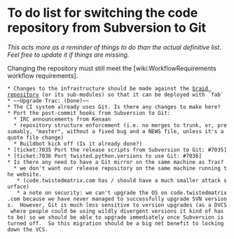 = To do list for switching the code repository from Subversion to Git =

''This acts more as a reminder of things to do than the actual definitive list. Feel free to update it if things are missing.''

Changing the repository must still meet the [wiki:WorkflowRequirements workflow requirements].

 * Changes to the infrastructure should be made against the [https://github.com/twisted-infra/braid braid repository] (or its sub-modules) so that it can be deployed with `fab`
 * ~~Upgrade Trac: (Done)~~
 * The CI system already uses Git. Is there any changes to make here?
 * Port the post-commit hooks from Subversion to Git:
   * IRC announcements from Kenaan
   * repository structure enforcement (i.e. no merges to trunk, or, presumably, "master", without a fixed bug and a NEWS file, unless it's a quote file change)
   * Buildbot kick off (Is it already done?)
 * [ticket:7035 Port the release scripts from Subversion to Git: #7035]
 * [ticket:7036 Port twisted.python.versions to use Git: #7036]
 * Is there any need to have a Git mirror on the same machine as Trac?
   * we don't want our release repository on the same machine running the website.
    * (code.twistedmatrix.com has / should have a much smaller attack surface)
    * a note on security: we can't upgrade the OS on code.twistedmatrix.com because we have never managed to successfully upgrade SVN versions.  However, Git is much less sensitive to version upgrades (as a DVCS where people could be using wildly divergent versions it kind of has to be) so we should be able to upgrade immediately once Subversion is turned off.  So this migration should be a big net benefit to locking down the VCS.